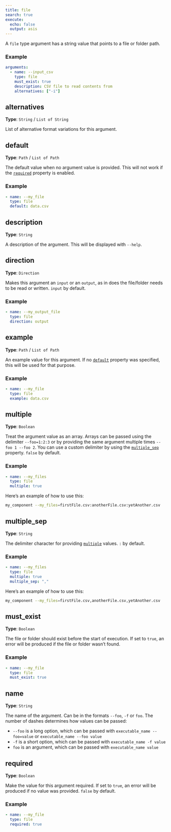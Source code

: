```yaml
---
title: file
search: true
execute:
  echo: false
  output: asis
---
```


A `file` type argument has a string value that points to a file or folder path.

### Example

```yaml
arguments:
  - name: --input_csv
    type: file
    must_exist: true
    description: CSV file to read contents from
    alternatives: ["-i"]

```

## alternatives

**Type**: `String` / `List of String`

List of alternative format variations for this argument.

## default

**Type**: `Path` / `List of Path`

The default value when no argument value is provided. This will not work if the [`required`](#required) property is enabled.

### Example

```yaml
- name: --my_file
  type: file
  default: data.csv

```

## description

**Type**: `String`

A description of the argument. This will be displayed with `--help`.

## direction

**Type**: `Direction`

Makes this argument an `input` or an `output`, as in does the file/folder needs to be read or written. `input` by default.

### Example

```yaml
- name: --my_output_file
  type: file
  direction: output

```

## example

**Type**: `Path` / `List of Path`

An example value for this argument. If no [`default`](#default) property was specified, this will be used for that purpose.

### Example

```yaml
- name: --my_file
  type: file
  example: data.csv

```

## multiple

**Type**: `Boolean`

Treat the argument value as an array. Arrays can be passed using the delimiter `--foo=1:2:3` or by providing the same argument multiple times `--foo 1 --foo 2`. You can use a custom delimiter by using the [`multiple_sep`](#multiple_sep) property. `false` by default.

### Example

```yaml
- name: --my_files
  type: file
  multiple: true

```

Here's an example of how to use this:

```bash
my_component --my_files=firstFile.csv:anotherFile.csv:yetAnother.csv
```

## multiple_sep

**Type**: `String`

The delimiter character for providing [`multiple`](#multiple) values. `:` by default.

### Example

```yaml
- name: --my_files
  type: file
  multiple: true
  multiple_sep: ","

```

Here's an example of how to use this:

```bash
my_component --my_files=firstFile.csv,anotherFile.csv,yetAnother.csv
```

## must_exist

**Type**: `Boolean`

The file or folder should exist before the start of execution. If set to `true`, an error will be produced if the file or folder wasn't found.

### Example

```yaml
- name: --my_file
  type: file
  must_exist: true

```

## name

**Type**: `String`

The name of the argument. Can be in the formats `--foo`, `-f` or `foo`. The number of dashes determines how values can be passed:  

  - `--foo` is a long option, which can be passed with `executable_name --foo=value` or `executable_name --foo value`
  - `-f` is a short option, which can be passed with `executable_name -f value`
  - `foo` is an argument, which can be passed with `executable_name value`  


## required

**Type**: `Boolean`

Make the value for this argument required. If set to `true`, an error will be produced if no value was provided. `false` by default.

### Example

```yaml
- name: --my_file
  type: file
  required: true

```

